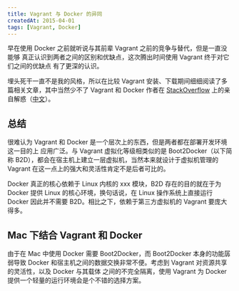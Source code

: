 ```yaml
---
title: Vagrant 与 Docker 的异同
createdAt: 2015-04-01
tags: [Vagrant, Docker]
---
```


早在使用 Docker 之前就听说与其前辈 Vagrant 之前的竞争与替代，但是一直没能够 真正认识到两者之间的区别和优缺点，这次腾出时间使用 Vagrant 终于对它们之间的优缺点 有了更深的认识。

埋头死干一直不是我的风格，所以在比较 Vagrant 安装、下载期间细细阅读了多篇相关文章，其中当然少不了 Vagrant 和 Docker 作者在 [StackOverflow](http://stackoverflow.com/questions/16647069/) 上的亲自解惑（[中文](http://www.cnblogs.com/vikings-blog/p/3973265.html)）。

## 总结

很难认为 Vagrant 和 Docker 是一个层次上的东西，但是两者都在部署开发环境这一目的上 应用广泛。与 Vagrant 虚拟化等级相类似的是 Boot2Docker（以下简称 B2D），都会在宿主机上建立一层虚拟机，当然本来就设计于虚拟机管理的 Vagrant 在这一点上的强大和灵活性肯定不是后者可比的。

Docker 真正的核心依赖于 Linux 内核的 xxx 模块，B2D 存在的目的就在于为 Docker 提供 Linux 的核心环境，换句话说，在 Linux 操作系统上直接运行 Docker 因此并不需要 B2D。相比之下，依赖于第三方虚拟机的 Vagrant 要庞大得多。

## Mac 下结合 Vagrant 和 Docker

由于在 Mac 中使用 Docker 需要 Boot2Docker，而 Boot2Docker 本身的功能孱弱导致 Docker 和宿主机之间的数据交换非常不便。考虑到 Vagrant 对资源共享的灵活性，以及 Docker 与其载体 之间的不完全隔离，使用 Vagrant 为 Docker 提供一个轻量的运行环境会是个不错的选择方案。
